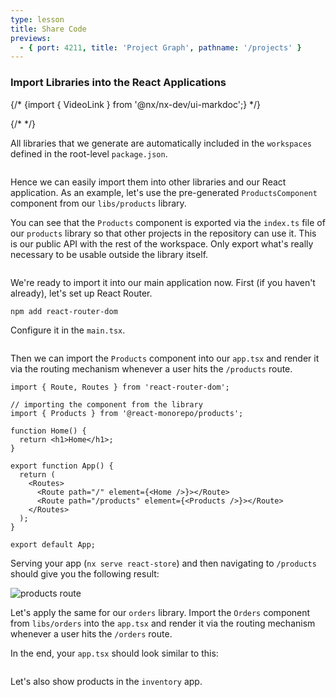 ```yaml
---
type: lesson
title: Share Code
previews:
  - { port: 4211, title: 'Project Graph', pathname: '/projects' }
---
```


### Import Libraries into the React Applications

{/* {import { VideoLink } from '@nx/nx-dev/ui-markdoc';} */}

{/* <VideoLink link="https://youtu.be/gc4N7kxiA50?t=456"></VideoLink> */}

All libraries that we generate are automatically included in the `workspaces` defined in the root-level `package.json`.

```file:/package.json title="/package.json" collapse={3-53}

```

Hence we can easily import them into other libraries and our React application. As an example, let's use the pre-generated `ProductsComponent` component from our `libs/products` library.

You can see that the `Products` component is exported via the `index.ts` file of our `products` library so that other projects in the repository can use it. This is our public API with the rest of the workspace. Only export what's really necessary to be usable outside the library itself.

```file:/libs/products/src/index.ts title="/libs/products/src/index.ts"

```

We're ready to import it into our main application now. First (if you haven't already), let's set up React Router.

```shell
npm add react-router-dom
```

Configure it in the `main.tsx`.

```solution:/apps/react-store/src/main.tsx title="/apps/react-store/src/main.tsx"

```

Then we can import the `Products` component into our `app.tsx` and render it via the routing mechanism whenever a user hits the `/products` route.

```tsx title="apps/react-store/src/app/app.tsx"
import { Route, Routes } from 'react-router-dom';

// importing the component from the library
import { Products } from '@react-monorepo/products';

function Home() {
  return <h1>Home</h1>;
}

export function App() {
  return (
    <Routes>
      <Route path="/" element={<Home />}></Route>
      <Route path="/products" element={<Products />}></Route>
    </Routes>
  );
}

export default App;
```

Serving your app (`nx serve react-store`) and then navigating to `/products` should give you the following result:

![products route](/documentation/shared/tutorials/react-tutorial-products-route.png)

Let's apply the same for our `orders` library. Import the `Orders` component from `libs/orders` into the `app.tsx` and render it via the routing mechanism whenever a user hits the `/orders` route.

In the end, your `app.tsx` should look similar to this:

```solution:/apps/react-store/src/app/app.tsx title="/apps/react-store/src/app/app.tsx"

```

Let's also show products in the `inventory` app.

```solution:/apps/inventory/src/app/app.tsx title="/apps/inventory/src/app/app.tsx"

```
